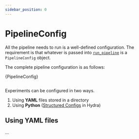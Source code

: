 ```yaml
---
sidebar_position: 0
---
```


# PipelineConfig


All the pipeline needs to run is a well-defined configuration. The requirement is that whatever is passed into [`run_pipeline`](/docs/running-experiments/running-first-experiment) is a `PipelineConfig` object.

The complete pipeline configuration is as follows:

<CodeBlock className="language-python">{PipelineConfig}</CodeBlock>

## 
Experiments can be configured in two ways.

1. Using **YAML** files stored in a directory
2. Using **Python** ([Structured Configs](https://hydra.cc/docs/tutorials/structured_config/intro/) in Hydra)

## Using YAML files
...